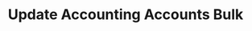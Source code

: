 ---
title: 'Update Accounting Accounts Bulk'
description: 'Update Accounting Accounts Bulk'
openapi: "/openapi/openapi.yaml PATCH /accountingaccounts/{companyId}"
---